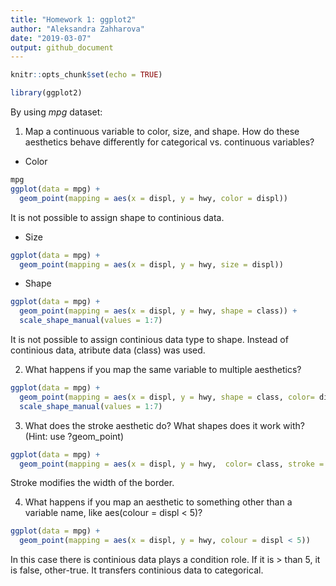```yaml
---
title: "Homework 1: ggplot2"
author: "Aleksandra Zahharova"
date: "2019-03-07"
output: github_document
---
```


```r
knitr::opts_chunk$set(echo = TRUE)
```

```r
library(ggplot2)
```

By using *mpg* dataset:

1. Map a continuous variable to color, size, and shape. How do these aesthetics behave differently for categorical vs. continuous variables?

- Color
```r
mpg
ggplot(data = mpg) + 
  geom_point(mapping = aes(x = displ, y = hwy, color = displ)) 

```
It is not possible to assign shape to continious data.

- Size
```r
ggplot(data = mpg) + 
  geom_point(mapping = aes(x = displ, y = hwy, size = displ)) 
```

- Shape
```r
ggplot(data = mpg) + 
  geom_point(mapping = aes(x = displ, y = hwy, shape = class)) + 
  scale_shape_manual(values = 1:7)

```
It is not possible to assign continious data type to shape. Instead of continious data, atribute data (class) was used. 

2. What happens if you map the same variable to multiple aesthetics?

```r
ggplot(data = mpg) + 
  geom_point(mapping = aes(x = displ, y = hwy, shape = class, color= displ, size = displ)) + 
  scale_shape_manual(values = 1:7)
``` 


3. What does the stroke aesthetic do? What shapes does it work with? (Hint: use ?geom_point)

```r
ggplot(data = mpg) + 
  geom_point(mapping = aes(x = displ, y = hwy,  color= class, stroke = 5 ))
```
Stroke modifies the width of the border. 


4. What happens if you map an aesthetic to something other than a variable name, like aes(colour = displ < 5)?

```r
ggplot(data = mpg) + 
  geom_point(mapping = aes(x = displ, y = hwy, colour = displ < 5)) 
```
In this case there is continious data plays a condition role. If it is > than 5, it is false, other-true. It transfers continious data to categorical. 